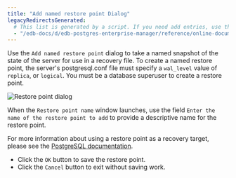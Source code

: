 ```yaml
---
title: "Add named restore point Dialog"
legacyRedirectsGenerated:
  # This list is generated by a script. If you need add entries, use the `legacyRedirects` key.
  - "/edb-docs/d/edb-postgres-enterprise-manager/reference/online-documentation/8.0/add_restore_point_dialog.html"
---
```


<div id="add_restore_point_dialog" class="registered_link"></div>

Use the `Add named restore point` dialog to take a named snapshot of the state of the server for use in a recovery file. To create a named restore point, the server's postgresql.conf file must specify a `wal_level` value of `replica`, or `logical`. You must be a database superuser to create a restore point.

![Restore point dialog](../images/add_restore_point.png)

When the `Restore point name` window launches, use the field `Enter the name of the restore point to add` to provide a descriptive name for the restore point.

For more information about using a restore point as a recovery target, please see the [PostgreSQL documentation](https://www.postgresql.org/docs/current/runtime-config-wal.html#RUNTIME-CONFIG-WAL-RECOVERY-TARGET).

-   Click the `OK` button to save the restore point.
-   Click the `Cancel` button to exit without saving work.
